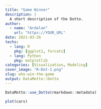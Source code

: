 ```yaml
---
title: "Game Winner"
description: |
  A short description of the Dotto.
author:
  - name: "Ardalan"
    url: "https://YOUR_URL"
date: 2021-03-26
techs:
  - lang: R
    pkg: [ggplot2, forcats]
  - lang: Python
    pkg: matplotlib
categories: [Visualization, Modeling]
cover_image: "R-Dot-1.png"
slug: who-win-the-game
output: DataMotto::Dotto
---
```


```r
DataMotto::use_Dotto(rmarkdown::metadata)
```

<!-- Dot 1 ------------------------------------------------>

```r
plot(cars)
```


